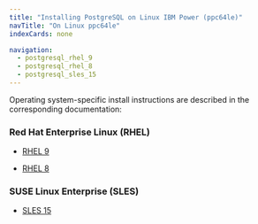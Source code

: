 ```yaml
---
title: "Installing PostgreSQL on Linux IBM Power (ppc64le)"
navTitle: "On Linux ppc64le"
indexCards: none

navigation:
  - postgresql_rhel_9
  - postgresql_rhel_8
  - postgresql_sles_15
---
```


Operating system-specific install instructions are described in the corresponding documentation:

### Red Hat Enterprise Linux (RHEL)

- [RHEL 9](postgresql_rhel_9)

- [RHEL 8](postgresql_rhel_8)

### SUSE Linux Enterprise (SLES)

- [SLES 15](postgresql_sles_15)
